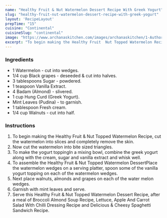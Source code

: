 ---
name: "Healthy Fruit & Nut Watermelon Dessert Recipe With Greek Yogurt"
slug: "healthy-fruit-nut-watermelon-dessert-recipe-with-greek-yogurt"
layout: 'RecipeLayout'
prepTime: "15"
cuisine: "Continental"
cuisineSlug: "continental"
image: "https://www.archanaskitchen.com/images/archanaskitchen/1-Author/sneha-archanaskitchen.com/Healthy_Fruit__Nut_Topped_Watermelon_Recipe_.jpg"
excerpt: "To begin making the Healthy Fruit  Nut Topped Watermelon Recipe, cut the watermelon into slices and completely remove the skin"
---

### Ingredients

- 1 Watermelon - cut into wedges.
- 1/4 cup Black grapes - deseeded & cut into halves.
- 3 tablespoons Sugar - powdered.
- 1 teaspoon Vanilla Extract.
- 4 Badam (Almond) - slivered.
- 1 cup Hung Curd (Greek Yogurt).
- Mint Leaves (Pudina) - to garnish.
- 1 tablespoon Fresh cream.
- 1/4 cup Walnuts - cut into half.

### Instructions

1. To begin making the Healthy Fruit & Nut Topped Watermelon Recipe, cut the watermelon into slices and completely remove the skin.
1. Now cut the watermelon into bite sized triangles.
1. To make the yogurt toppingIn a mixing bowl, combine the greek yogurt along with the cream, sugar and vanilla extract and whisk well.
1. To assemble the Healthy Fruit & Nut Topped Watermelon DessertPlace the watermelon wedges on a serving platter, spoon some of the vanilla yogurt topping on each of the watermelon wedges.
1. Next place walnuts, almonds and grapes on each of the water melon wedges.
1. Garnish with mint leaves and serve.
1. Serve this Healthy Fruit & Nut Topped Watermelon Dessert Recipe, after a meal of Broccoli Almond Soup Recipe, Lettuce, Apple And Carrot Salad With Chilli Dressing Recipe and Delicious & Cheesy Spaghetti Sandwich Recipe.
